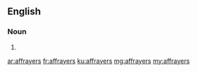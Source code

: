 ==English==

===Noun===
{{head|en}}

# {{plural of|affrayer}}

[[ar:affrayers]]
[[fr:affrayers]]
[[ku:affrayers]]
[[mg:affrayers]]
[[my:affrayers]]